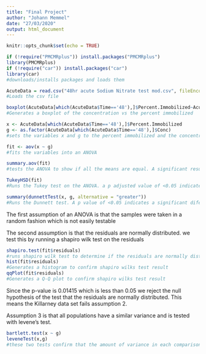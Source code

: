 ```yaml
---
title: "Final Project"
author: "Johann Memmel"
date: "27/03/2020"
output: html_document
---
```


```r
knitr::opts_chunk$set(echo = TRUE)
```

```r
if (!require("PMCMRplus")) install.packages("PMCMRplus")
library(PMCMRplus)
if (!require("car")) install.packages("car")
library(car)
#downloads/installs packages and loads them

AcuteData = read.csv("48hr acute Sodium Nitrate test mod.csv", fileEncoding="UTF-8-BOM")
#Loads the csv file
```


```r
boxplot(AcuteData[which(AcuteData$Time=='48'),]$Percent.Immobilized~AcuteData[which(AcuteData$Time=='48'),]$Conc, xlab="Concentration g/L", ylab = "% of organisms immobilized", col="cyan")
#Generates a boxplot of the concentration vs the percent immobilized
```


```r
x <- AcuteData[which(AcuteData$Time=='48'),]$Percent.Immobilized
g <- as.factor(AcuteData[which(AcuteData$Time=='48'),]$Conc)
#sets the variables x and g to the percent immobilized and the concentration at time = 48. This is because we are only intrested in the final results and not the results at time = 0 or time = 24

fit <- aov(x ~ g)
#fits the variables into an ANOVA
```

```r
summary.aov(fit)
#tests the ANOVA to show if all the means are equal. A significant results indicates that not all means are equal.
```


```r
TukeyHSD(fit)
#Runs the Tukey test on the ANOVA. a p adjusted value of <0.05 indicates a significant diference
```






```r
summary(dunnettTest(x, g, alternative = "greater"))
#Runs the Dunnett test. A p value of <0.05 indicates a significant diference.
```

The first assumption of an ANOVA is that the samples were taken in a random fashion which is not easily testable




The second assumption is that the residuals are normally distributed. we test this by running a shapiro wilk test on the residuals
```r
shapiro.test(fit$residuals)
#runs shapiro wilk test to determine if the residuals are normally distributed
hist(fit$residuals)
#Generates a histogram to confirm shapiro wilks test result
qqPlot(fit$residuals)
#Generates a Q-Q plot to confirm shapiro wilks test result

```
Since the p-value is 0.01415 which is less than 0.05 we reject the null hypothesis of the test that the residuals are normally distributed. This means the Killarney data set fails assumption 2.

Assumption 3 is that all populations have a similar variance and is tested with levene's test.
```r
bartlett.test(x ~ g)
leveneTest(x,g)
#these two tests confirm that the amount of variance in each comparison group is equal
```








